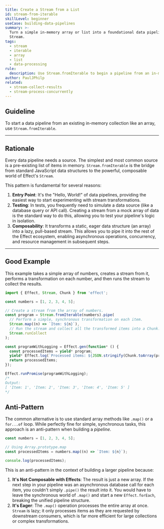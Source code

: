 ```yaml
---
title: Create a Stream from a List
id: stream-from-iterable
skillLevel: beginner
useCase: building-data-pipelines
summary: >-
  Turn a simple in-memory array or list into a foundational data pipeline using
  Stream.
tags:
  - stream
  - iterable
  - array
  - list
  - data-processing
rule:
  description: Use Stream.fromIterable to begin a pipeline from an in-memory collection.
author: PaulJPhilp
related:
  - stream-collect-results
  - stream-process-concurrently
---
```


## Guideline

To start a data pipeline from an existing in-memory collection like an array, use `Stream.fromIterable`.

---

## Rationale

Every data pipeline needs a source. The simplest and most common source is a pre-existing list of items in memory. `Stream.fromIterable` is the bridge from standard JavaScript data structures to the powerful, composable world of Effect's `Stream`.

This pattern is fundamental for several reasons:

1.  **Entry Point**: It's the "Hello, World!" of data pipelines, providing the easiest way to start experimenting with stream transformations.
2.  **Testing**: In tests, you frequently need to simulate a data source (like a database query or API call). Creating a stream from a mock array of data is the standard way to do this, allowing you to test your pipeline's logic in isolation.
3.  **Composability**: It transforms a static, eager data structure (an array) into a lazy, pull-based stream. This allows you to pipe it into the rest of the Effect ecosystem, enabling asynchronous operations, concurrency, and resource management in subsequent steps.

---

## Good Example

This example takes a simple array of numbers, creates a stream from it, performs a transformation on each number, and then runs the stream to collect the results.

```typescript
import { Effect, Stream, Chunk } from 'effect';

const numbers = [1, 2, 3, 4, 5];

// Create a stream from the array of numbers.
const program = Stream.fromIterable(numbers).pipe(
  // Perform a simple, synchronous transformation on each item.
  Stream.map((n) => `Item: ${n}`),
  // Run the stream and collect all the transformed items into a Chunk.
  Stream.runCollect
);

const programWithLogging = Effect.gen(function* () {
  const processedItems = yield* program;
  yield* Effect.log(`Processed items: ${JSON.stringify(Chunk.toArray(processedItems))}`);
  return processedItems;
});

Effect.runPromise(programWithLogging);
/*
Output:
[ 'Item: 1', 'Item: 2', 'Item: 3', 'Item: 4', 'Item: 5' ]
*/
```

## Anti-Pattern

The common alternative is to use standard array methods like `.map()` or a `for...of` loop. While perfectly fine for simple, synchronous tasks, this approach is an anti-pattern when building a *pipeline*.

```typescript
const numbers = [1, 2, 3, 4, 5];

// Using Array.prototype.map
const processedItems = numbers.map((n) => `Item: ${n}`);

console.log(processedItems);
```

This is an anti-pattern in the context of building a larger pipeline because:

1.  **It's Not Composable with Effects**: The result is just a new array. If the next step in your pipeline was an asynchronous database call for each item, you couldn't simply `.pipe()` the result into it. You would have to leave the synchronous world of `.map()` and start a new `Effect.forEach`, breaking the unified pipeline structure.
2.  **It's Eager**: The `.map()` operation processes the entire array at once. `Stream` is lazy; it only processes items as they are requested by downstream consumers, which is far more efficient for large collections or complex transformations.
